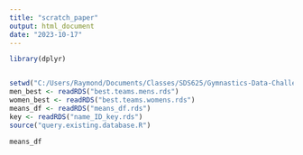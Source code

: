 ```yaml
---
title: "scratch_paper"
output: html_document
date: "2023-10-17"
---
```


```r
library(dplyr)


setwd("C:/Users/Raymond/Documents/Classes/SDS625/Gymnastics-Data-Challenge/gymnastics copy")
men_best <- readRDS("best.teams.mens.rds")
women_best <- readRDS("best.teams.womens.rds")
means_df <- readRDS("means_df.rds")
key <- readRDS("name_ID_key.rds")
source("query.existing.database.R")
```

```r
means_df
```

